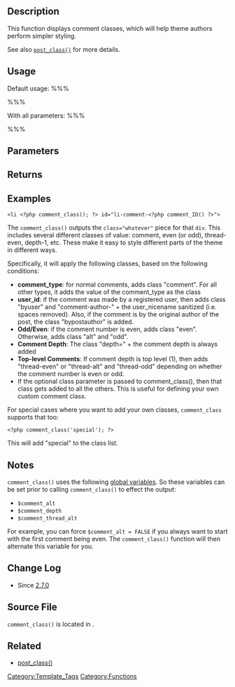 {{Languages|
{{en|Function Reference/comment_class}}
{{ja|テンプレートタグ/comment_class}}
}}

== Description ==
This function displays comment classes, which will help theme authors perform simpler styling. 

See also <tt>[[Template_Tags/post_class|post_class()]]</tt> for more details.

== Usage ==
Default usage:
%%%<?php comment_class(); ?>%%%

With all parameters:
%%%<?php comment_class( $class, $comment_id, $post_id, $echo ) ?>%%%

== Parameters ==
{{Parameter|$class|string/array|One or more classes to add to the class list|optional|Empty string}}
{{Parameter|$comment_id|integer|A comment ID|optional|<tt>null</tt>}}
{{Parameter|$post_id|integer|A post ID|optional|<tt>null</tt>}}
{{Parameter|$echo|boolean| Whether <tt>comment_class</tt> should echo or return|optional|<tt>true</tt>}}

== Returns ==
{{Return||string|The class attribute for the comment. Only returns if <tt>$echo</tt> is set to <tt>false</tt>.}}

== Examples ==

<pre>
<li <?php comment_class(); ?> id="li-comment-<?php comment_ID() ?>"></pre>

The <tt>comment_class()</tt> outputs the <tt>class="whatever"</tt> piece for that <tt>div</tt>. This includes several different classes of value: comment, even (or odd), thread-even, depth-1, etc. These make it easy to style different parts of the theme in different ways.

Specifically, it will apply the following classes, based on the following conditions:
* '''comment_type''': for normal comments, adds class "comment". For all other types, it adds the value of the comment_type as the class
* '''user_id''': if the comment was made by a registered user, then adds class "byuser" and "comment-author-" + the user_nicename sanitized (i.e. spaces removed). Also, if the comment is by the original author of the post, the class "bypostauthor" is added.
* '''Odd/Even''': if the comment number is even, adds class "even". Otherwise, adds class "alt" and "odd".
* '''Comment Depth''': The class "depth=" + the comment depth is always added
* '''Top-level Comments''': If comment depth is top level (1), then adds "thread-even" or "thread-alt" and "thread-odd" depending on whether the comment number is even or odd.
* If the optional class parameter is passed to comment_class(), then that class gets added to all the others. This is useful for defining your own custom comment class.

For special cases where you want to add your own classes, <tt>comment_class</tt> supports that too:
<pre>
<?php comment_class('special'); ?>
</pre>
This will add "special" to the class list. 

== Notes ==
<tt>comment_class()</tt> uses the following [[Global_Variables|global variables]]. So these variables can be set prior to calling <tt>comment_class()</tt> to effect the output:
* <tt>$comment_alt</tt>
* <tt>$comment_depth</tt>
* <tt>$comment_thread_alt</tt>

For example, you can force <tt>$comment_alt = FALSE</tt> if you always want to start with the first comment being even. The <tt>comment_class()</tt> function will then alternate this variable for you.

== Change Log ==
* Since [[Version 2.7| 2.7.0]]

== Source File ==

<tt>comment_class()</tt> is located in {{Trac|wp-includes/comment-template.php}}.

== Related ==
* [[Template_Tags/post_class|post_class()]]

[[Category:Template_Tags]][[Category:Functions]]

{{Copyedit}}